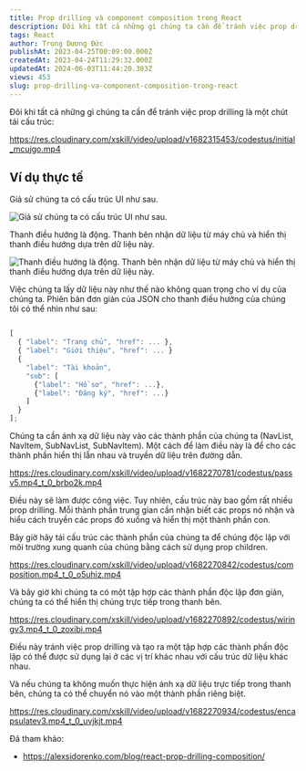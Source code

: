 ```yaml
---
title: Prop drilling và component composition trong React
description: Đôi khi tất cả những gì chúng ta cần để tránh việc prop drilling là một chút tái cấu trúc
tags: React
author: Trọng Dương Đức
publishAt: 2023-04-25T00:09:00.000Z
createdAt: 2023-04-24T11:29:32.000Z
updatedAt: 2024-06-03T11:44:20.383Z
views: 453
slug: prop-drilling-va-component-composition-trong-react
---
```


Đôi khi tất cả những gì chúng ta cần để tránh việc prop drilling là một chút tái cấu trúc:

https://res.cloudinary.com/xskill/video/upload/v1682315453/codestus/initial_mcujgo.mp4

## Ví dụ thực tế

Giả sử chúng ta có cấu trúc UI như sau.

![Giả sử chúng ta có cấu trúc UI như sau.](https://res.cloudinary.com/xskill/image/upload/v1682270676/codestus/layout_tgeltr.png)

Thanh điều hướng là động. Thanh bên nhận dữ liệu từ máy chủ và hiển thị thanh điều hướng dựa trên dữ liệu này.

![Thanh điều hướng là động. Thanh bên nhận dữ liệu từ máy chủ và hiển thị thanh điều hướng dựa trên dữ liệu này.](https://res.cloudinary.com/xskill/image/upload/v1682270711/codestus/CleanShot_2023-04-24_at_00.25.00_2x_mtwlf3.png)

Việc chúng ta lấy dữ liệu này như thế nào không quan trọng cho ví dụ của chúng ta. Phiên bản đơn giản của JSON cho thanh điều hướng của chúng tôi có thể nhìn như sau:

```js

[
  { "label": "Trang chủ", "href": ... },
  { "label": "Giới thiệu", "href": ... }
  {
    "label": "Tài khoản",
    "sub": [
      {"label": "Hồ sơ", "href": ...},
      {"label": "Đăng ký", "href": ...}
    ]
  }
];

```

Chúng ta cần ánh xạ dữ liệu này vào các thành phần của chúng ta (NavList, NavItem, SubNavList, SubNavItem). Một cách để làm điều này là để cho các thành phần hiển thị lẫn nhau và truyền dữ liệu trên đường dẫn.

https://res.cloudinary.com/xskill/video/upload/v1682270781/codestus/passv5.mp4_t_0_brbo2k.mp4

Điều này sẽ làm được công việc. Tuy nhiên, cấu trúc này bao gồm rất nhiều prop drilling. Mỗi thành phần trung gian cần nhận biết các props nó nhận và hiểu cách truyền các props đó xuống và hiển thị một thành phần con.

Bây giờ hãy tái cấu trúc các thành phần của chúng ta để chúng độc lập với môi trường xung quanh của chúng bằng cách sử dụng prop children.

https://res.cloudinary.com/xskill/video/upload/v1682270842/codestus/composition.mp4_t_0_o5uhiz.mp4

Và bây giờ khi chúng ta có một tập hợp các thành phần độc lập đơn giản, chúng ta có thể hiển thị chúng trực tiếp trong thanh bên.

https://res.cloudinary.com/xskill/video/upload/v1682270892/codestus/wiringv3.mp4_t_0_zoxibi.mp4

Điều này tránh việc prop drilling và tạo ra một tập hợp các thành phần độc lập có thể được sử dụng lại ở các vị trí khác nhau với cấu trúc dữ liệu khác nhau.

Và nếu chúng ta không muốn thực hiện ánh xạ dữ liệu trực tiếp trong thanh bên, chúng ta có thể chuyển nó vào một thành phần riêng biệt.

https://res.cloudinary.com/xskill/video/upload/v1682270934/codestus/encapsulatev3.mp4_t_0_uvjkjt.mp4

Đã tham khảo:
- https://alexsidorenko.com/blog/react-prop-drilling-composition/
      